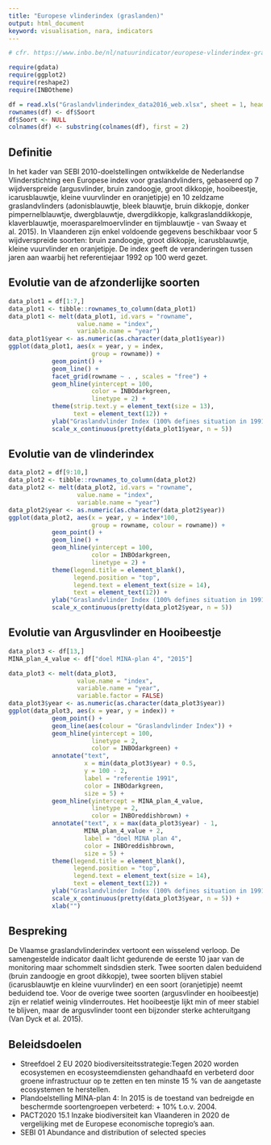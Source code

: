 ```yaml
---
title: "Europese vlinderindex (graslanden)"
output: html_document
keyword: visualisation, nara, indicators
---
```



```r
# cfr. https://www.inbo.be/nl/natuurindicator/europese-vlinderindex-graslanden

require(gdata)
require(ggplot2)
require(reshape2)
require(INBOtheme)

df = read.xls("Graslandvlinderindex_data2016_web.xlsx", sheet = 1, header = TRUE)
rownames(df) <- df$Soort
df$Soort <- NULL
colnames(df) <- substring(colnames(df), first = 2)

```

## Definitie

In het kader van SEBI 2010-doelstellingen ontwikkelde de Nederlandse Vlinderstichting een Europese index voor graslandvlinders, gebaseerd op 7 wijdverspreide (argusvlinder, bruin zandoogje, groot dikkopje, hooibeestje, icarusblauwtje, kleine vuurvlinder en oranjetipje) en 10 zeldzame graslandvlinders (adonisblauwtje, bleek blauwtje, bruin dikkopje, donker pimpernelblauwtje, dwergblauwtje, dwergdikkopje, kalkgraslanddikkopje, klaverblauwtje, moerasparelmoervlinder en tijmblauwtje - van Swaay et al. 2015). In Vlaanderen zijn enkel voldoende gegevens beschikbaar voor 5 wijdverspreide soorten: bruin zandoogje, groot dikkopje, icarusblauwtje, kleine vuurvlinder en oranjetipje. De index geeft de veranderingen tussen jaren aan waarbij het referentiejaar 1992 op 100 werd gezet.

## Evolutie van de afzonderlijke soorten

```r
data_plot1 = df[1:7,]
data_plot1 <- tibble::rownames_to_column(data_plot1)
data_plot1 <- melt(data_plot1, id.vars = "rowname", 
                   value.name = "index", 
                   variable.name = "year")
data_plot1$year <- as.numeric(as.character(data_plot1$year))
ggplot(data_plot1, aes(x = year, y = index,
                       group = rowname)) +
            geom_point() +
            geom_line() +
            facet_grid(rowname ~ . , scales = "free") +
            geom_hline(yintercept = 100, 
                       color = INBOdarkgreen, 
                       linetype = 2) +
            theme(strip.text.y = element_text(size = 13),
                  text = element_text(12)) + 
            ylab("Graslandvlinder Index (100% defines situation in 1991)") +
            scale_x_continuous(pretty(data_plot1$year, n = 5))

```

## Evolutie van de vlinderindex

```r
data_plot2 = df[9:10,]
data_plot2 <- tibble::rownames_to_column(data_plot2)
data_plot2 <- melt(data_plot2, id.vars = "rowname", 
                   value.name = "index", 
                   variable.name = "year")
data_plot2$year <- as.numeric(as.character(data_plot2$year))
ggplot(data_plot2, aes(x = year, y = index*100,
                       group = rowname, colour = rowname)) +
            geom_point() +
            geom_line() +
            geom_hline(yintercept = 100, 
                       color = INBOdarkgreen, 
                       linetype = 2) +
            theme(legend.title = element_blank(),
                  legend.position = "top",
                  legend.text = element_text(size = 14),
                  text = element_text(12)) + 
            ylab("Graslandvlinder Index (100% defines situation in 1991)") +
            scale_x_continuous(pretty(data_plot2$year, n = 5))
```


## Evolutie van Argusvlinder en Hooibeestje

```r
data_plot3 <- df[13,]
MINA_plan_4_value <- df["doel MINA-plan 4", "2015"]

data_plot3 <- melt(data_plot3,
                   value.name = "index", 
                   variable.name = "year",
                   variable.factor = FALSE)
data_plot3$year <- as.numeric(as.character(data_plot3$year))
ggplot(data_plot3, aes(x = year, y = index)) +
            geom_point() +
            geom_line(aes(colour = "Graslandvlinder Index")) +
            geom_hline(yintercept = 100, 
                       linetype = 2,
                       color = INBOdarkgreen) +
            annotate("text", 
                     x = min(data_plot3$year) + 0.5, 
                     y = 100 - 2,
                     label = "referentie 1991",
                     color = INBOdarkgreen,
                     size = 5) +    
            geom_hline(yintercept = MINA_plan_4_value, 
                       linetype = 2,
                       color = INBOreddishbrown) + 
            annotate("text", x = max(data_plot3$year) - 1, 
                     MINA_plan_4_value + 2, 
                     label = "doel MINA plan 4",
                     color = INBOreddishbrown,
                     size = 5) +
            theme(legend.title = element_blank(),
                  legend.position = "top",
                  legend.text = element_text(size = 14),
                  text = element_text(12)) + 
            ylab("Graslandvlinder Index (100% defines situation in 1991)") +
            scale_x_continuous(pretty(data_plot3$year, n = 5)) +
            xlab("")

```

## Bespreking

De Vlaamse graslandvlinderindex vertoont een wisselend verloop. De samengestelde indicator daalt licht gedurende de eerste 10 jaar van de monitoring maar schommelt sindsdien sterk. Twee soorten dalen beduidend (bruin zandoogje en groot dikkopje), twee soorten blijven stabiel (icarusblauwtje en kleine vuurvlinder) en een soort (oranjetipje) neemt beduidend toe. Voor de overige twee soorten (argusvlinder en hooibeestje) zijn er relatief weinig vlinderroutes. Het hooibeestje lijkt min of meer stabiel te blijven, maar de argusvlinder toont een bijzonder sterke achteruitgang (Van Dyck et al. 2015).

## Beleidsdoelen

* Streefdoel 2 EU 2020 biodiversiteitsstrategie:Tegen 2020 worden ecosystemen en ecosysteemdiensten gehandhaafd en verbeterd door groene infrastructuur op te zetten en ten minste 15 % van de aangetaste ecosystemen te herstellen.
* Plandoelstelling MINA-plan 4: In 2015 is de toestand van bedreigde en beschermde soortengroepen verbeterd: + 10% t.o.v. 2004.
* PACT2020 15.1 Inzake biodiversiteit kan Vlaanderen in 2020 de vergelijking met de Europese economische topregio's aan.
* SEBI 01 Abundance and distribution of selected species

